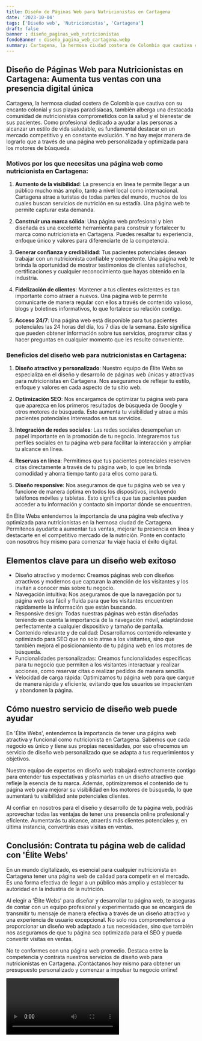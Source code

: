 ```yaml
---
title: Diseño de Páginas Web para Nutricionistas en Cartagena
date: '2023-10-04'
tags: ['Diseño web', 'Nutricionistas', 'Cartagena']
draft: false
banner : diseño_paginas_web_nutricionistas
fondoBanner : diseño_pagina_web_cartagena.webp
summary: Cartagena, la hermosa ciudad costera de Colombia que cautiva con su encanto colonial y sus playas paradisíacas, también alberga una destacada comunidad de nutricionistas comprometidos con la salud y el bienestar de sus pacientes. Como profesional dedicado a ayudar a las personas a alcanzar un estilo de vida saludable, es fundamental destacar en un mercado competitivo y en constante evolución. Y no hay mejor manera de lograrlo que a través de una página web personalizada y optimizada para los motores de búsqueda.
---
```


## Diseño de Páginas Web para Nutricionistas en Cartagena: Aumenta tus ventas con una presencia digital única

Cartagena, la hermosa ciudad costera de Colombia que cautiva con su encanto colonial y sus playas paradisíacas, también alberga una destacada comunidad de nutricionistas comprometidos con la salud y el bienestar de sus pacientes. Como profesional dedicado a ayudar a las personas a alcanzar un estilo de vida saludable, es fundamental destacar en un mercado competitivo y en constante evolución. Y no hay mejor manera de lograrlo que a través de una página web personalizada y optimizada para los motores de búsqueda.

### Motivos por los que necesitas una página web como nutricionista en Cartagena:

1. **Aumento de la visibilidad**: La presencia en línea te permite llegar a un público mucho más amplio, tanto a nivel local como internacional. Cartagena atrae a turistas de todas partes del mundo, muchos de los cuales buscan servicios de nutrición en su estadía. Una página web te permite capturar esta demanda.

2. **Construir una marca sólida**: Una página web profesional y bien diseñada es una excelente herramienta para construir y fortalecer tu marca como nutricionista en Cartagena. Puedes resaltar tu experiencia, enfoque único y valores para diferenciarte de la competencia.

3. **Generar confianza y credibilidad**: Tus pacientes potenciales desean trabajar con un nutricionista confiable y competente. Una página web te brinda la oportunidad de mostrar testimonios de clientes satisfechos, certificaciones y cualquier reconocimiento que hayas obtenido en la industria.

4. **Fidelización de clientes**: Mantener a tus clientes existentes es tan importante como atraer a nuevos. Una página web te permite comunicarte de manera regular con ellos a través de contenido valioso, blogs y boletines informativos, lo que fortalece su relación contigo.

5. **Acceso 24/7**: Una página web está disponible para tus pacientes potenciales las 24 horas del día, los 7 días de la semana. Esto significa que pueden obtener información sobre tus servicios, programar citas y hacer preguntas en cualquier momento que les resulte conveniente.

### Beneficios del diseño web para nutricionistas en Cartagena:

1. **Diseño atractivo y personalizado**: Nuestro equipo de Élite Webs se especializa en el diseño y desarrollo de páginas web únicas y atractivas para nutricionistas en Cartagena. Nos aseguramos de reflejar tu estilo, enfoque y valores en cada aspecto de tu sitio web.

2. **Optimización SEO**: Nos encargamos de optimizar tu página web para que aparezca en los primeros resultados de búsqueda de Google y otros motores de búsqueda. Esto aumenta tu visibilidad y atrae a más pacientes potenciales interesados en tus servicios.

3. **Integración de redes sociales**: Las redes sociales desempeñan un papel importante en la promoción de tu negocio. Integraremos tus perfiles sociales en tu página web para facilitar la interacción y ampliar tu alcance en línea.

4. **Reservas en línea**: Permitimos que tus pacientes potenciales reserven citas directamente a través de tu página web, lo que les brinda comodidad y ahorra tiempo tanto para ellos como para ti.

5. **Diseño responsive**: Nos aseguramos de que tu página web se vea y funcione de manera óptima en todos los dispositivos, incluyendo teléfonos móviles y tabletas. Esto significa que tus pacientes pueden acceder a tu información y contacto sin importar dónde se encuentren.

En Élite Webs entendemos la importancia de una página web efectiva y optimizada para nutricionistas en la hermosa ciudad de Cartagena. Permítenos ayudarte a aumentar tus ventas, mejorar tu presencia en línea y destacarte en el competitivo mercado de la nutrición. Ponte en contacto con nosotros hoy mismo para comenzar tu viaje hacia el éxito digital.

<GifSeo />

<Cta />

## Elementos clave para un diseño web exitoso

- Diseño atractivo y moderno: Creamos páginas web con diseños atractivos y modernos que capturan la atención de los visitantes y los invitan a conocer más sobre tu negocio.
- Navegación intuitiva: Nos aseguramos de que la navegación por tu página web sea fácil y fluida para que los visitantes encuentren rápidamente la información que están buscando.
- Responsive design: Todas nuestras páginas web están diseñadas teniendo en cuenta la importancia de la navegación móvil, adaptándose perfectamente a cualquier dispositivo y tamaño de pantalla.
- Contenido relevante y de calidad: Desarrollamos contenido relevante y optimizado para SEO que no solo atrae a los visitantes, sino que también mejora el posicionamiento de tu página web en los motores de búsqueda.
- Funcionalidades personalizadas: Creamos funcionalidades específicas para tu negocio que permiten a los visitantes interactuar y realizar acciones, como reservar citas o realizar pedidos de manera sencilla.
- Velocidad de carga rápida: Optimizamos tu página web para que cargue de manera rápida y eficiente, evitando que los usuarios se impacienten y abandonen la página.

## Cómo nuestro servicio de diseño web puede ayudar

En 'Élite Webs', entendemos la importancia de tener una página web atractiva y funcional como nutricionista en Cartagena. Sabemos que cada negocio es único y tiene sus propias necesidades, por eso ofrecemos un servicio de diseño web personalizado que se adapta a tus requerimientos y objetivos.

Nuestro equipo de expertos en diseño web trabajará estrechamente contigo para entender tus expectativas y plasmarlas en un diseño atractivo que refleje la esencia de tu marca. Además, optimizaremos el contenido de tu página web para mejorar su visibilidad en los motores de búsqueda, lo que aumentará tu visibilidad ante potenciales clientes.

Al confiar en nosotros para el diseño y desarrollo de tu página web, podrás aprovechar todas las ventajas de tener una presencia online profesional y eficiente. Aumentarás tu alcance, atraerás más clientes potenciales y, en última instancia, convertirás esas visitas en ventas.

## Conclusión: Contrata tu página web de calidad con 'Élite Webs'

En un mundo digitalizado, es esencial para cualquier nutricionista en Cartagena tener una página web de calidad para competir en el mercado. Es una forma efectiva de llegar a un público más amplio y establecer tu autoridad en la industria de la nutrición.

Al elegir a 'Élite Webs' para diseñar y desarrollar tu página web, te aseguras de contar con un equipo profesional y experimentado que se encargará de transmitir tu mensaje de manera efectiva a través de un diseño atractivo y una experiencia de usuario excepcional. No solo nos comprometemos a proporcionar un diseño web adaptado a tus necesidades, sino que también nos aseguramos de que tu página sea optimizada para el SEO y pueda convertir visitas en ventas.

No te conformes con una página web promedio. Destaca entre la competencia y contrata nuestros servicios de diseño web para nutricionistas en Cartagena. ¡Contáctanos hoy mismo para obtener un presupuesto personalizado y comenzar a impulsar tu negocio online!

<Video />

<CtaBot job='Nutricionistas' city='Cartagena'/>

<Gmaps query='Cartagena+españa+maps' />